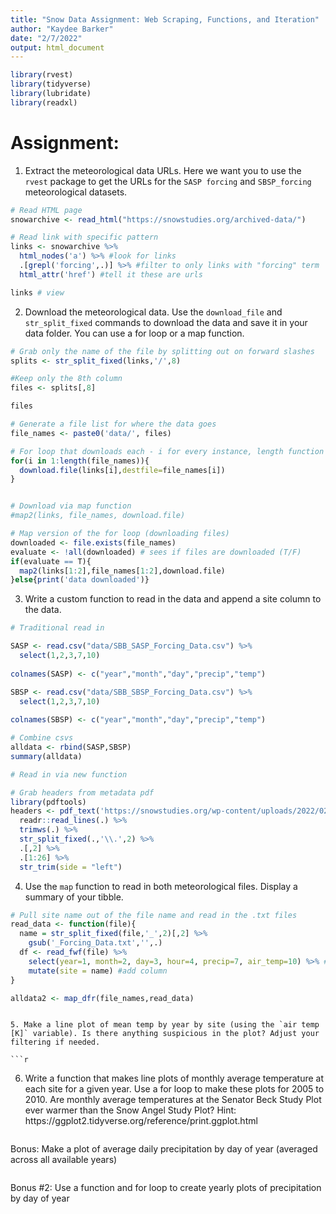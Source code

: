 ```yaml
---
title: "Snow Data Assignment: Web Scraping, Functions, and Iteration"
author: "Kaydee Barker"
date: "2/7/2022"
output: html_document
---
```


```r
library(rvest)
library(tidyverse)
library(lubridate)
library(readxl)

```


# Assignment:

1. Extract the meteorological data URLs. Here we want you to use the `rvest` package to get the URLs for the `SASP forcing` and `SBSP_forcing` meteorological datasets.

```r

# Read HTML page 
snowarchive <- read_html("https://snowstudies.org/archived-data/")

# Read link with specific pattern
links <- snowarchive %>%
  html_nodes('a') %>% #look for links
  .[grepl('forcing',.)] %>% #filter to only links with "forcing" term
  html_attr('href') #tell it these are urls

links # view

```

2. Download the meteorological data. Use the `download_file` and `str_split_fixed` commands to download the data and save it in your data folder. You can use a for loop or a map function. 

```r

# Grab only the name of the file by splitting out on forward slashes
splits <- str_split_fixed(links,'/',8)

#Keep only the 8th column
files <- splits[,8] 

files

# Generate a file list for where the data goes
file_names <- paste0('data/', files)

# For loop that downloads each - i for every instance, length function tells how many instances
for(i in 1:length(file_names)){
  download.file(links[i],destfile=file_names[i])
}


# Download via map function
#map2(links, file_names, download.file)

# Map version of the for loop (downloading files)
downloaded <- file.exists(file_names) 
evaluate <- !all(downloaded) # sees if files are downloaded (T/F)
if(evaluate == T){
  map2(links[1:2],file_names[1:2],download.file)
}else{print('data downloaded')}


```

3. Write a custom function to read in the data and append a site column to the data. 

```r

# Traditional read in

SASP <- read.csv("data/SBB_SASP_Forcing_Data.csv") %>%
  select(1,2,3,7,10)
  
colnames(SASP) <- c("year","month","day","precip","temp")

SBSP <- read.csv("data/SBB_SBSP_Forcing_Data.csv") %>%
  select(1,2,3,7,10)
  
colnames(SBSP) <- c("year","month","day","precip","temp")

# Combine csvs
alldata <- rbind(SASP,SBSP)
summary(alldata)

# Read in via new function

# Grab headers from metadata pdf
library(pdftools)
headers <- pdf_text('https://snowstudies.org/wp-content/uploads/2022/02/Serially-Complete-Metadata-text08.pdf') %>%
  readr::read_lines(.) %>%
  trimws(.) %>%
  str_split_fixed(.,'\\.',2) %>%
  .[,2] %>%
  .[1:26] %>%
  str_trim(side = "left")


```

4. Use the `map` function to read in both meteorological files. Display a summary of your tibble.

```r

# Pull site name out of the file name and read in the .txt files
read_data <- function(file){
  name = str_split_fixed(file,'_',2)[,2] %>% 
    gsub('_Forcing_Data.txt','',.) 
  df <- read_fwf(file) %>% 
    select(year=1, month=2, day=3, hour=4, precip=7, air_temp=10) %>% #choose and name columns
    mutate(site = name) #add column 
}

alldata2 <- map_dfr(file_names,read_data) 

```


```

5. Make a line plot of mean temp by year by site (using the `air temp [K]` variable). Is there anything suspicious in the plot? Adjust your filtering if needed.

```r

```

6. Write a function that makes line plots of monthly average temperature at each site for a given year. Use a for loop to make these plots for 2005 to 2010. Are monthly average temperatures at the Senator Beck Study Plot ever warmer than the Snow Angel Study Plot?
Hint: https://ggplot2.tidyverse.org/reference/print.ggplot.html

```r

```

Bonus: Make a plot of average daily precipitation by day of year (averaged across all available years)

```r

```

Bonus #2: Use a function and for loop to create yearly plots of precipitation by day of year

```r

```
